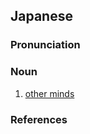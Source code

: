 ==Japanese==
{{wikipedia|lang=ja}}
{{ja-kanjitab|た|が|yomi=o}}

===Pronunciation===
{{ja-pron|yomi=o|たが|acc=1|acc_ref=DJR}}

===Noun===
{{ja-noun|たが}}

# {{lb|ja|philosophy|sort=たが}} [[w:other minds|other minds]]

===References===
<references/>